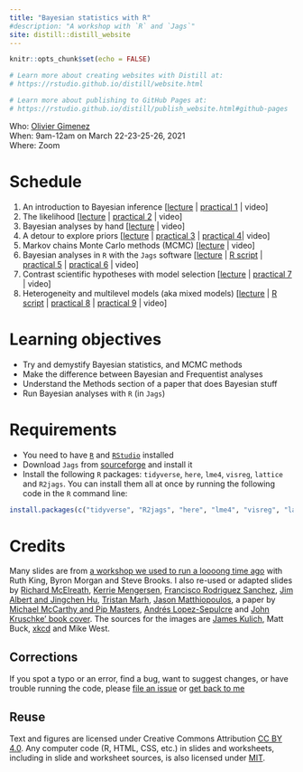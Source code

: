```yaml
---
title: "Bayesian statistics with R"
#description: "A workshop with `R` and `Jags`"
site: distill::distill_website
---
```


```r
knitr::opts_chunk$set(echo = FALSE)

# Learn more about creating websites with Distill at:
# https://rstudio.github.io/distill/website.html

# Learn more about publishing to GitHub Pages at:
# https://rstudio.github.io/distill/publish_website.html#github-pages

```


Who: [Olivier Gimenez](https://oliviergimenez.github.io/)  
When: 9am-12am on March 22-23-25-26, 2021  
Where: Zoom  
<!-- Syllabus: [click here](syllabus.html)   -->
<!-- Upcoming lectures and assignments: [click here](schedule.html)   -->

# Schedule

1. An introduction to Bayesian inference [[lecture](slides/motivations.pdf) | [practical 1](practicals/practical1.html) | video]
2. The likelihood [[lecture](slides/likelihood.pdf) | [practical 2](practicals/practical2.html) | video]
3. Bayesian analyses by hand [[lecture](slides/example.pdf) | video]
4. A detour to explore priors [[lecture](slides/priors.pdf) | [practical 3](practicals/practical3.html) | [practical 4](practicals/practical4.html)| video]
5. Markov chains Monte Carlo methods (MCMC) [[lecture](slides/mcmc.pdf) | video]
6. Bayesian analyses in `R` with the `Jags` software [[lecture](slides/jags.pdf) | [R script](Rscripts/jags_introduction_storks_example.R) | [practical 5](practicals/practical5.html) | [practical 6](practicals/practical6.html) | video]
7. Contrast scientific hypotheses with model selection [[lecture](slides/modelselection.pdf) | [practical 7](practicals/practical7.html) | video]
8. Heterogeneity and multilevel models (aka mixed models) [[lecture](slides/mixedmodels.pdf) | [R script](Rscripts/multilevel_models_plants_example.R) | [practical 8](practicals/practical8.html) | [practical 9](practicals/practical9.html) | video]

# Learning objectives

* Try and demystify Bayesian statistics, and MCMC methods
* Make the difference between Bayesian and Frequentist analyses
* Understand the Methods section of a paper that does Bayesian stuff
* Run Bayesian analyses with `R` (in `Jags`)

# Requirements

* You need to have [`R`](https://cloud.r-project.org/) and [`RStudio`](https://rstudio.com/products/rstudio/download/#download) installed
* Download `Jags` from [sourceforge](http://sourceforge.net/projects/mcmc-jags/files/) and install it
* Install the following `R` packages: `tidyverse`, `here`, `lme4`, `visreg`, `lattice` and `R2jags`. You can install them all at once by running the following code in the `R` command line:

```r
install.packages(c("tidyverse", "R2jags", "here", "lme4", "visreg", "lattice"))
```


# Credits

Many slides are from [a workshop we used to run a loooong time ago](https://www.maths.ed.ac.uk/~rking33/Book-website/index.html) with Ruth King, Byron Morgan and Steve Brooks. I also re-used or adapted slides by [Richard McElreath](https://github.com/rmcelreath/statrethinking_winter2019), [Kerrie Mengersen](https://staff.qut.edu.au/staff/k.mengersen), [Francisco Rodriguez Sanchez](https://frodriguezsanchez.net/), [Jim Albert and Jingchen Hu](https://bayesball.github.io/BOOK/probability-a-measurement-of-uncertainty.html), [Tristan Marh](https://www.tjmahr.com/), [Jason Matthiopoulos](https://www.gla.ac.uk/researchinstitutes/bahcm/staff/jasonmatthiopoulos/), a paper by [Michael McCarthy and Pip Masters](https://besjournals.onlinelibrary.wiley.com/doi/full/10.1111/j.1365-2664.2005.01101.x), [Andrés Lopez-Sepulcre](https://www.lopez-sepulcre.com/) and [John Kruschke' book cover](https://sites.google.com/site/doingbayesiandataanalysis/). The sources for the images are [James Kulich](https://www.elmhurst.edu/blog/thomas-bayes/), Matt Buck, [xkcd](https://xkcd.com/1132/) and Mike West.

## Corrections {.appendix}

If you spot a typo or an error, find a bug, want to suggest changes, or have trouble running the code, please [file an issue](https://github.com/oliviergimenez/bayesian-stats-with-R/issues) or [get back to me](mailto:olivier.gimenez@cefe.cnrs.fr)

## Reuse {.appendix}

Text and figures are licensed under Creative Commons Attribution [CC BY 4.0](https://creativecommons.org/licenses/by/4.0/). Any computer code (R, HTML, CSS, etc.) in slides and worksheets, including in slide and worksheet sources, is also licensed under [MIT](https://github.com/oliviergimenez/bayesian-stats-with-R/blob/master/LICENSE.md). 

